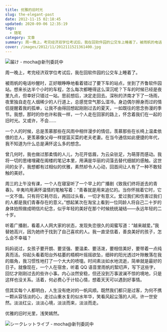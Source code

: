 ```yaml
---
title: 优雅的旧时光
slug: the-elegant-past
date: 2012-11-15 02:18:45
updated: 2020-09-06 12:35:19
tags:
  - 随笔
category: 文章
summary: 周一晚上，考完经济双学位考试后，我在回软件园的公交车上睡着了。被雨帆的电话吵醒时，正好眼睁睁地看着错过了要下车的站点，坐到了齐鲁软件园站。想来长达半个小时的车程，怎么每次都睡得这么深沉呢？
cover: /images/2012/11/2012111521361400.jpg
---
```


![届け - mocha@新刊委託中](/images/2012/11/2012111521361800.jpg)

<MusicPlayer netease={1357953768} />

周一晚上，考完经济双学位考试后，我在回软件园的公交车上睡着了。

被雨帆的电话吵醒时，正好眼睁睁地看着错过了要下车的站点，坐到了齐鲁软件园站。想来长达半个小时的车程，怎么每次都睡得这么深沉呢？下车的时候已经是夜里九点，但幸好只错过一站。思前想后，决定走回去。深秋的济南才下了一场雨，夜里独自走在人烟稀少的人行道上，总感觉空气那么湿冷。身边偶尔擦身而过的情侣提醒着我的孤单，让我不由得回想起刚刚过去的夏天，一如既往的思念弥漫的季节。我想，那时的你也许和我一样，一个人走在回家的路上，怀念着我们在一起的旧时光。又或许，不会……

一个人的时候，总是羡慕那些在风雨中相伴漫步的情侣，羡慕那些在长椅上温柔依偎的恋人，更羡慕像父母一样提篮买菜的老夫老妻。在当今通信如此便捷的年代，我不知道为什么总是满怀这么多的想念。

曾几何时，我也做过那柔情的人儿，为花开低眉，为云朵驻足，为萌芽而感动。我将一切的思绪埋藏在阁楼的笔记本里，用满是华丽的词藻去替代细腻的感触。这世间的女子，我想都有过相似的优雅，素然却令人心动，回首间让人有了一种不敢轻触的美好。

周三的上午没有课，一个人在寝室听了一个早上的广播剧《致我们终将逝去的青春》。辛夷坞用满怀温情的笔触写着：“青春就是用来追忆的。当你怀揣着它时，它一文不值。只有将它耗尽后，再回过头看，一切才有意义。爱过我们和伤害过我们的人都是我们青春存在的意义。”想起某次在淘宝上看到一位同龄人将自己二十岁的身体拍照做成明信片纪念，似乎年轻的美好在那个时候统统凝结——永远年轻的二十岁。

听着广播剧，看着人人网大家的状态，发现失恋很久的闺蜜写道：“越来越爱。”我替她高兴，因为她终于找到了自己喜欢的人。我一直坚信着，善良美好的孩子，怎么会不幸福？

妈妈说过，女孩子要开朗、要坚强、要温柔、要活泼，要相信美好，要带着一点纯真而活。仰起头看着阳台外枯萎的梧桐叶摇摇欲坠，细碎的阳光透过叶隙散落在我的眉角，我习惯性地打了一个大大的喷嚏。时间素淡如水地流逝，简单就是最好的日子。就像现在，一个人在宿舍，听着 QQ 语音里雨帆的絮叨声，写下这些字，回忆才刚刚过去的些许小事。内心淡然安稳，但还没到万事波澜不惊的境地，只是这样也没关系。活着，何必费心于计较心情，想着天天可以遇到好事情。

但其实每个人都明白，人生没有绝对的一帆风顺。既然我们都只是过客，为何不携一颗从容恬淡的心，走过山重水复的似水年华，笑看风起尘落的人间，许一世安然。淡淡红尘，淡淡心境，淡淡而来，淡淡而走。

优雅的旧时光里，浅笑嫣然。

![シークレットライブ - mocha@新刊委託中](/images/2012/11/2012111521362300.jpg)
